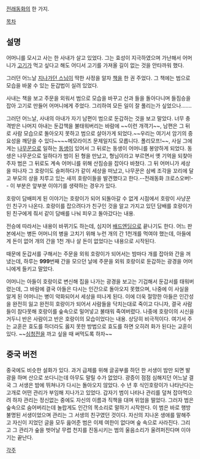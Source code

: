[[전래동화]]의 한 가지.

[[목차]]
== 설명 ==
어머니를 모시고 사는 한 사내가 살고 있었다. 그는 효성이 지극하였으며 가난해서 어머니가 [[고기]]가 먹고 싶다고 해도 어디서 고기를 가져올 길이 없는 것을 안타까워 했다.

그러던 어느날 [[지나가던 스님]]이 딱한 사정을 알자 [[책]]을 한 권 주었다. 그 책에는 범으로 모습을 바꿀 수 있는 둔갑법이 실려 있었다.

사내는 책을 보고 주문을 외워서 범으로 모습을 바꾸고 산과 들을 돌아다니며 들짐승을 잡아 고기로 만들어 어머니에게 주었다. 그리하여 모든 일이 잘 풀리는가 싶었으나…….

그러던 어느날, 사내의 아내가 자기 남편이 범으로 둔갑하는 것을 보고 말았다. 너무 충격받은 나머지 아내는 둔갑책을 불태워버리는 바람에 ~~이런 개객기~~, 남편은 그 뒤로 사람 모습으로 돌아오지 못하고 범으로 살아가게 되었다.~~우리는 여기서 암기의 중요성을 깨닫을 수 있다~~~~메모라이즈 문제일지도 모릅니다. 폴리모프!~~, 사실 그에게는 [[나무꾼]]으로 일하는 [[동생]]이 있어서 그 뒤로는 동생이 어머니를 봉양하게 되었다. 동생은 나무꾼으로 일하다가 범이 된 형을 만났고, 형님이라고 부르면서 옛 기억을 되찾아주자 범은 그 뒤로도 계속 어머니를 위해 산짐승을 잡아다 바쳤다. 그 뒤 어머니가 세상을 떠나자 그 호랑이도 슬퍼하다가 같이 세상을 떠났고, 나무꾼은 삼베 조각을 꼬리에 달고 부모의 상을 치루고 있는 새끼 호랑이들을 발견했다고 한다.--전래동화 크로스오버!-- 이 부분은 앞부분 이야기를 생략하는 경우가 있다.

호랑이 담배피게 된 이야기는 호랑이가 되어 되돌아갈 수 없게 시점에서 호랑이 사냥꾼인 친구가 나온다. 호랑이를 잡으려다가 친구인 것을 알고 가지고 있던 담배를 호랑이가 된 친구에게 줘서 같이 담배를 나눠 피우고 돌아갔다는 내용.

전승에 따라서는 내용이 바뀌기도 하는데, 심지어 [[배드엔딩]]으로 끝나기도 한다. 어느 판본에서는 병든 어머니의 병을 고치기 위해 누런 개의 간 1천개를 먹여야 했는데, 아들에게 돈이 없어 개의 간을 1천 개나 살 돈이 없었다는 내용으로 시작된다.

때문에 둔갑서를 구해서는 주문을 외워 호랑이가 되어서는 밤마다 개를 잡아와 간을 꺼냈는데, 하루는 '''999'''번째 간을 모으던 날에 주문을 외워 호랑이로 둔갑하는 광경을 어머니에게 들키고 말았다. 

어머니는 아들이 호랑이로 변신해 집을 나가는 광경을 보고는 기겁해서 둔갑서를 태워버렸는데, 그 바람에 결국 아들은 다시는 인간으로 돌아오지 못했으며, 나중에 이 사실을 알게 된 어머니는 병이 악화되어서 세상을 떠나게 된다. 이에 더욱 절망한 아들은 인간성을 완전히 잃고 완전히 호랑이가 되어서 사람들을 닥치는대로 죽이고 다니자, 결국 사람들이 참다못해 호랑이를 숲속으로 밀어넣고 불태워 죽여버렸다. 나중에 호랑이의 시신을 거두니 반은 사람이고 반은 호랑이의 모습이었다는 내용. 상당히 비극적이다. 여기서 주는 교훈은 효도를 하더라도 옳지 못한 방법으로 효도를 하면 오히려 화가 된다는 교훈이 있다. ~~[[심청전]]을 까고 싶을 때 써먹도록 하자~~

== 중국 버전 ==
중국에도 비슷한 설화가 있다.
과거 급제를 위해 글공부를 하던 한 서생이 밤만 되면 발광을 하며 산으로 쏘다니는데 아무도 말릴 수가 없었다. 광증이 점점 심해지던 어느날 결국 그 서생은 밤에 뛰쳐나가 다시는 돌아오지 않았다.
수 년 후 식인호랑이가 나타난다는 고개로 어떤 관리가 부임해 지나가고 있었다. 갑자기 범이 나타나 관리를 덮쳐 잡아먹으려 하자 관리는 정신없는 중에도 자신의 이름과 직책을 대며 위엄을 떨었다. 그러자 범은 숲속으로 숨어버리는데 놀랍게도 인간의 목소리로 말하기 시작한다. 이 범은 바로 행방불명된 서생이었으며 관리는 그 서생의 친구였던 것이다. 자신의 지나온 생애를 말해주고 자신이 지었던 글을 모두 읊어준 범은 이제 여한이 없다며 숲 속으로 사라진다. 그리고 그 관리가 숲을 벗어날 무렵 천지를 진동시키는 범의 울음소리가 울려퍼진다며 이야기는 끝난다.

[[각주]]
